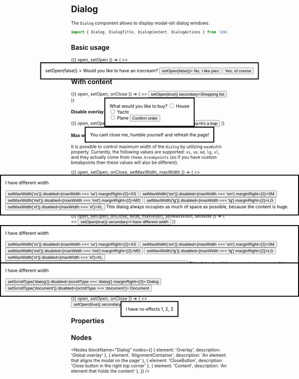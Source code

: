 
<Meta title="Components/Dialog" component={Button} />

# Dialog

The `Dialog` component allows to display modal-ish dialog windows.

~~~js
import { Dialog, DialogTitle, DialogContent, DialogActions } from '@deliveryhero/armor';
~~~

## Basic usage

<Preview>
    <Story name="Basic usage">
        <StoryHelper>
            {({ open, setOpen }) => (
                 <>
                     <Dialog
                         open={open}
                         onClose={() => setOpen(false)}
                     >
                         <DialogTitle description="Your answer will define Galaxy's fate">
                             Would you like to have an icecream?
                         </DialogTitle>
                         <DialogActions>
                             <Button tertiary onClick={() => setOpen(false)}>
                                 No, I like pies
                             </Button>
                             <Button>Yes, of course</Button>
                         </DialogActions>
                     </Dialog>
                     <Button onClick={() => setOpen(true)} secondary>Ask an important question</Button>
                 </>
            )}
        </StoryHelper>
    </Story>
</Preview>

## With content

<Preview>
    <Story name="Usage with content">
        <StoryHelper>
            {({ open, setOpen, onClose }) => (
                 <>
                     <Dialog
                         open={open}
                         onClose={onClose}
                     >
                         <DialogTitle>
                             What would you like to buy?
                         </DialogTitle>
                         <DialogContent>
                             <label>
                                 <input type="checkbox" />
                                 House
                             </label><br />
                             <label>
                                 <input type="checkbox" />
                                 Yacht
                             </label><br />
                             <label>
                                 <input type="checkbox" />
                                 Plane
                             </label>
                         </DialogContent>
                         <DialogActions>
                             <Button>Confirm order</Button>
                         </DialogActions>
                     </Dialog>
                     <Button onClick={() => setOpen(true)} secondary>Shopping list</Button>
                 </>
            )}
        </StoryHelper>
    </Story>
</Preview>

#### Disable overlay and close button

<Preview>
    <Story name="Disable overlay and close button">
        <StoryHelper>
            {({ open, setOpen, onClose }) => (
                <>
                    <Dialog
                        open={open}
                        onClose={onClose}
                        disableOverlay
                        disableCloseButton
                    >
                        <DialogTitle>
                            You cant close me, humble yourself and refresh the page!
                        </DialogTitle>
                    </Dialog>
                    <Button onClick={() => setOpen(true)} secondary>It's a trap</Button> 
                </>
            )}
        </StoryHelper>
    </Story>
</Preview>

#### Max width constraint

It is possible to control maximum width of the `Dialog` by utilizing `maxWidth` property. Currently, the following values are supported: `xs`, `sm`, `md`, `lg`, `xl`, and they actually come from `theme.breakpoints` (so if you have custom breakpoints then these values will also be different).

<Preview>
    <Story name="Max width constraint">
        <StoryHelper>
            {({ open, setOpen, onClose, setMaxWidth, maxWidth }) => (
                 <>
                     <Dialog
                         open={open}
                         onClose={onClose}
                         maxWidth={maxWidth}
                     >
                         <DialogTitle>
                             I have different width<br /><br />
                             <Button onClick={() => setMaxWidth('xs')} disabled={maxWidth === 'xs'} marginRight={2}>XS</Button>
                              <Button onClick={() => setMaxWidth('sm')} disabled={maxWidth === 'sm'} marginRight={2}>SM</Button>
                              <Button onClick={() => setMaxWidth('md')} disabled={maxWidth === 'md'} marginRight={2}>MD</Button>
                              <Button onClick={() => setMaxWidth('lg')} disabled={maxWidth === 'lg'} marginRight={2}>LG</Button>
                              <Button onClick={() => setMaxWidth('xl')} disabled={maxWidth === 'xl'}>XL</Button>
                         </DialogTitle>
                         <DialogContent>
                             This dialog always occupies as much of space as possible, because the content is huge.
                             <LoremIpsum />
                             <LoremIpsum />
                         </DialogContent>
                     </Dialog>
                     <Button onClick={() => setOpen(true)} secondary>I have different max width</Button>
                 </>
            )}
        </StoryHelper>
    </Story>
</Preview>

#### Wide dialog

It is also possible to expand width of the `Dialog` to 100% of the parent container (minus safe margins of course), or to `max-width`, if defined.

<Preview>
    <Story name="Wide dialog">
        <StoryHelper>
            {({ open, setOpen, onClose, wide, maxWidth, setMaxWidth, setWide }) => (
                 <>
                     <Dialog
                         open={open}
                         onClose={onClose}
                         maxWidth={maxWidth}
                         wide={wide}
                     >
                         <DialogTitle>
                              I have different width<br /><br />
                              <Button onClick={() => setMaxWidth('xs')} disabled={maxWidth === 'xs'} marginRight={2}>XS</Button>
                              <Button onClick={() => setMaxWidth('sm')} disabled={maxWidth === 'sm'} marginRight={2}>SM</Button>
                              <Button onClick={() => setMaxWidth('md')} disabled={maxWidth === 'md'} marginRight={2}>MD</Button>
                              <Button onClick={() => setMaxWidth('lg')} disabled={maxWidth === 'lg'} marginRight={2}>LG</Button>
                              <Button onClick={() => setMaxWidth('xl')} disabled={maxWidth === 'xl'}>XL</Button>
                              <br />
                              <Button onClick={() => setWide(!wide)} secondary marginTop={2}>{wide ? 'Shrink to auto with' : 'Expand to 100% width'}</Button>
                         </DialogTitle>
                         <DialogContent>
                              This dialog has little content, but you can tell him to occupy all available space.
                         </DialogContent>
                     </Dialog>
                     <Button onClick={() => setOpen(true)} secondary>I have different width</Button>
                 </>
            )}
        </StoryHelper>
    </Story>
</Preview>

#### Scroll type

`Dialog` supports two ways to scroll: content scroll and document scroll. By default, the first one is used.

<Preview>
    <Story name="Scroll type">
        <StoryHelper>
            {({ open, setOpen, onClose, scrollType, setScrollType }) => (
                <>
                    <Dialog
                        open={open}
                        onClose={onClose}
                        maxWidth="md"
                        scroll={scrollType}
                    >
                        <DialogTitle>
                            I have different width<br /><br />
                            <Button onClick={() => setScrollType('dialog')} disabled={scrollType === 'dialog'} marginRight={2}>
                                Dialog
                            </Button>
                            <Button onClick={() => setScrollType('document')} disabled={scrollType === 'document'}>
                                Document
                            </Button>
                        </DialogTitle>
                        <DialogContent>
                            <LoremIpsum />
                            <LoremIpsum />
                        </DialogContent>
                    </Dialog>
                    <Button onClick={() => setOpen(true)} secondary>
                        I have different scroll types
                    </Button>
                </>
            )}
        </StoryHelper>
    </Story>
</Preview>

#### Disable effects

It is possible to disable transition effect on show / hide, if this is required.

<Preview>
    <Story name="Disable effects">
        <StoryHelper>
            {({ open, setOpen, onClose }) => (
                 <>
                     <Dialog
                         open={open}
                         onClose={onClose}
                         disableEffects
                     >
                         <DialogTitle>
                             I have no effects
                         </DialogTitle>
                         <DialogContent>
                             1, 2, 3
                         </DialogContent>
                     </Dialog>
                     <Button onClick={() => setOpen(true)} secondary>I have no effects</Button>
                 </>
            )}
        </StoryHelper>
    </Story>
</Preview>

## Properties

<Props of={Dialog} />

## Nodes

<Nodes 
    blockName="Dialog"
    nodes={[
        { element: 'Overlay', description: 'Global overlay' },
        { element: 'AlignmentContainer', description: 'An element that aligns the modal on the page' },
        { element: 'CloseButton', description: 'Close button in the right top corner' },
        { element: 'Content', description: 'An element that holds the content' },
    ]}
/>
